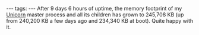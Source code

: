 ---
tags:
---
After 9 days 6 hours of uptime, the memory footprint of my [[Unicorn]] master process and all its children has grown to 245,708 KB (up from 240,200 KB a few days ago and 234,340 KB at boot). Quite happy with it.
